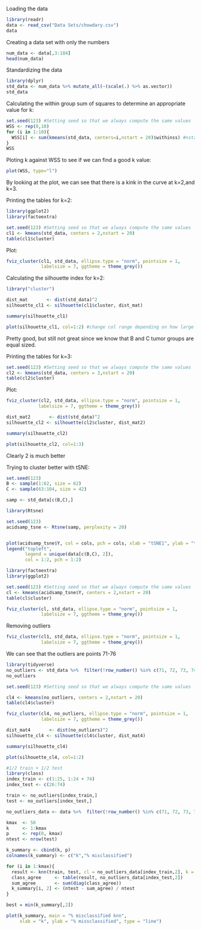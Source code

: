 Loading the data
```r
library(readr)
data <- read_csv("Data Sets/chowdary.csv")
data
```
 
Creating a data set with only the numbers
```r
num_data <- data[,3:184]
head(num_data)
```
Standardizing the data
```r
library(dplyr)
std_data <- num_data %>% mutate_all(~(scale(.) %>% as.vector))
std_data

```



Calculating the within group sum of squares to determine an appropriate value for k:
```r
set.seed(123) #Setting seed so that we always compute the same values
WSS <- rep(0,10)
for (i in 1:10){
  WSS[i] <- sum(kmeans(std_data, centers=i,nstart = 20)$withinss) #nstart is the number of times we try with new centers
}
WSS
```
Ploting k against WSS to see if we can find a good k value:
```r
plot(WSS, type="l")
```
By looking at the plot, we can see that there is a kink in the curve at k=2,and k=3.



Printing the tables for k=2:
```r
library(ggplot2)
library(factoextra)

set.seed(123) #Setting seed so that we always compute the same values
cl1 <- kmeans(std_data, centers = 2,nstart = 20) 
table(cl1$cluster)


```
Plot:
```r
fviz_cluster(cl1, std_data, ellipse.type = "norm", pointsize = 1,
             labelsize = 7, ggtheme = theme_grey())
```

Calculating the silhouette index for k=2:
```r
library("cluster")

dist_mat       <- dist(std_data)^2
silhouette_cl1 <- silhouette(cl1$cluster, dist_mat)

summary(silhouette_cl1)
```


```r
plot(silhouette_cl1, col=1:2) #change col range depending on how large k is
```
Pretty good, but still not great since we know that B and C tumor groups are equal sized.


Printing the tables for k=3:
```r
set.seed(123) #Setting seed so that we always compute the same values
cl2 <- kmeans(std_data, centers = 3,nstart = 20)
table(cl2$cluster)
```

Plot:
```r
fviz_cluster(cl2, std_data, ellipse.type = "norm", pointsize = 1,
            labelsize = 7, ggtheme = theme_grey())
```

```r
dist_mat2       <- dist(std_data)^2
silhouette_cl2 <- silhouette(cl2$cluster, dist_mat2)

summary(silhouette_cl2)
```


```r
plot(silhouette_cl2, col=1:3)
```
Clearly 2 is much better



Trying to cluster better with tSNE:
```r
set.seed(123)
B <- sample(1:62, size = 62)
C <- sample(63:104, size = 42)

samp <- std_data[c(B,C),]

```


```r
library(Rtsne)

set.seed(123)
acidsamp_tsne <- Rtsne(samp, perplexity = 20)


plot(acidsamp_tsne$Y, col = cols, pch = cols, xlab = "tSNE1", ylab = "tSNE2")
legend("topleft", 
       legend = unique(data[c(B,C), 2]),
       col = 1:2, pch = 1:2)
```

```r
library(factoextra)
library(ggplot2)

set.seed(123) #Setting seed so that we always compute the same values
cl <- kmeans(acidsamp_tsne$Y, centers = 2,nstart = 20) 
table(cl$cluster)
```

```r
fviz_cluster(cl, std_data, ellipse.type = "norm", pointsize = 1,
             labelsize = 7, ggtheme = theme_grey())
```

Removing outliers
```r
fviz_cluster(cl1, std_data, ellipse.type = "norm", pointsize = 1,
             labelsize = 7, ggtheme = theme_grey())
```
We can see that the outliers are points 71-76
```r
library(tidyverse)
no_outliers <- std_data %>%  filter(!row_number() %in% c(71, 72, 73, 74, 75, 76))
no_outliers
```

```r
set.seed(123) #Setting seed so that we always compute the same values
```


```r
cl4 <- kmeans(no_outliers, centers = 2,nstart = 20) 
table(cl4$cluster)
```

```r
fviz_cluster(cl4, no_outliers, ellipse.type = "norm", pointsize = 1,
             labelsize = 7, ggtheme = theme_grey())
```

```r
dist_mat4       <- dist(no_outliers)^2
silhouette_cl4 <- silhouette(cl4$cluster, dist_mat4)

summary(silhouette_cl4)
```

```r
plot(silhouette_cl4, col=1:2)
```

```r
#1/2 train + 1/2 test
library(class)
index_train <- c(1:25, 1:24 + 74)
index_test <- c(26:74)

train <- no_outliers[index_train,]
test <- no_outliers[index_test,]

no_outliers_data <- data %>%  filter(!row_number() %in% c(71, 72, 73, 74, 75, 76))

kmax  <- 50
k     <- 1:kmax
p     <- rep(0, kmax)
ntest <- nrow(test)

k_summary <- cbind(k, p)
colnames(k_summary) <- c("k","% misclassified")

for (i in 1:kmax){
  result <- knn(train, test, cl = no_outliers_data[index_train,2], k = i)
  class_agree     <- table(result, no_outliers_data[index_test,2])
  sum_agree       <- sum(diag(class_agree))
  k_summary[i, 2] <- (ntest - sum_agree) / ntest
}

best = min(k_summary[,2])

plot(k_summary, main = "% misclassified knn", 
     xlab = "k", ylab = "% missclassified", type = "line")
```

